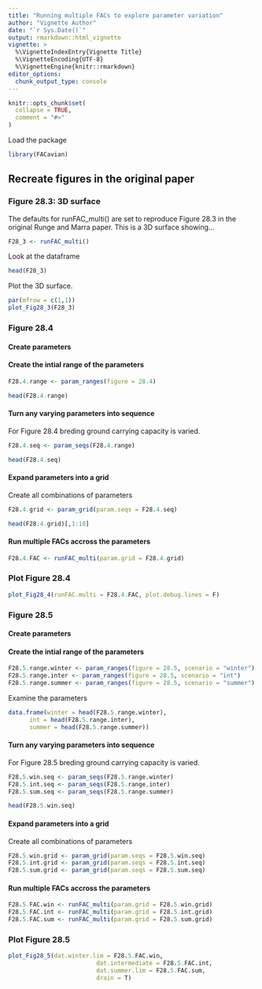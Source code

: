 ```yaml
---
title: "Running multiple FACs to explore parameter variation"
author: "Vignette Author"
date: "`r Sys.Date()`"
output: rmarkdown::html_vignette
vignette: >
  %\VignetteIndexEntry{Vignette Title}
  %\VignetteEncoding{UTF-8}
  %\VignetteEngine{knitr::rmarkdown}
editor_options: 
  chunk_output_type: console
---
```


```r
knitr::opts_chunk$set(
  collapse = TRUE,
  comment = "#>"
)
```


Load the package
```r
library(FACavian)
```


## Recreate figures in the original paper

### Figure 28.3: 3D surface

The defaults for runFAC_multi() are set to reproduce Figure 28.3 in the original Runge and Marra paper.  This is a 3D surface showing...

```r
F28_3 <- runFAC_multi()
```

Look at the dataframe
```r
head(F28_3)
```

Plot the 3D surface.
```r
par(mfrow = c(1,1))
plot_Fig28_3(F28_3)
```


### Figure 28.4

#### Create parameters

#### Create the intial range of the parameters
```r
F28.4.range <- param_ranges(figure = 28.4)
```

```r
head(F28.4.range)
```


#### Turn any varying parameters into sequence

For Figure 28.4 breding ground carrying capacity is varied.
```r
F28.4.seq <- param_seqs(F28.4.range)
```

```r
head(F28.4.seq)
```


#### Expand parameters into a grid
Create all combinations of parameters
```r
F28.4.grid <- param_grid(param.seqs = F28.4.seq)
```


```r
head(F28.4.grid)[,1:10]
```


#### Run multiple FACs accross the parameters

```r
F28.4.FAC <- runFAC_multi(param.grid = F28.4.grid)
```


### Plot Figure 28.4

```r
plot_Fig28_4(runFAC.multi = F28.4.FAC, plot.debug.lines = F)
```







### Figure 28.5

#### Create parameters

#### Create the intial range of the parameters
```r
F28.5.range.winter <- param_ranges(figure = 28.5, scenario = "winter")
F28.5.range.inter <- param_ranges(figure = 28.5, scenario = "int")
F28.5.range.summer <- param_ranges(figure = 28.5, scenario = "summer")
```

Examine the parameters
```r
data.frame(winter = head(F28.5.range.winter),
      int = head(F28.5.range.inter),
      summer = head(F28.5.range.summer))
```


#### Turn any varying parameters into sequence

For Figure 28.5 breding ground carrying capacity is varied.
```r
F28.5.win.seq <- param_seqs(F28.5.range.winter)
F28.5.int.seq <- param_seqs(F28.5.range.inter)
F28.5.sum.seq <- param_seqs(F28.5.range.summer)

```

```r
head(F28.5.win.seq)
```


#### Expand parameters into a grid
Create all combinations of parameters
```r
F28.5.win.grid <- param_grid(param.seqs = F28.5.win.seq)
F28.5.int.grid <- param_grid(param.seqs = F28.5.int.seq)
F28.5.sum.grid <- param_grid(param.seqs = F28.5.sum.seq)
```




#### Run multiple FACs accross the parameters

```r
F28.5.FAC.win <- runFAC_multi(param.grid = F28.5.win.grid)
F28.5.FAC.int <- runFAC_multi(param.grid = F28.5.int.grid)
F28.5.FAC.sum <- runFAC_multi(param.grid = F28.5.sum.grid)
```


### Plot Figure 28.5

```r
plot_Fig28_5(dat.winter.lim = F28.5.FAC.win,
                         dat.intermediate = F28.5.FAC.int,
                         dat.summer.lim = F28.5.FAC.sum,
                         drain = T)
```


